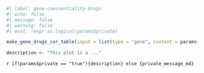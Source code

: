 ```r
#| label: gene-coessentiality-drugs
#| echo: false
#| message: false
#| warning: false
#| eval: !expr as.logical(params$private)

make_gene_drugs_cor_table(input = list(type = "gene", content = params$content))

description <- "This plot is a ..."
```
`r if(params$private == "true"){description} else {private_message_md}`  